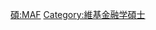 {{Userbox
  |border-c = #88FF88
  |border-s = 1
  |id-c     = #88FF88
  |id-s     = 12
  |id-fc    = #000000
  |info-c   = #EEFFEE
  |info-s   = 10
  |info-fc  = #000000
  |id       = M.A.F.
  |info     = 這個用戶擁有[[:Category:維基金融学碩士|金融学碩士]]學位。
}}
<includeonly> [[Category:維基金融学碩士|{{PAGENAME}}]] </includeonly>
<noinclude> [[Category:學位用戶框模板|碩:MAF]][[Category:維基金融学碩士]] </noinclude>